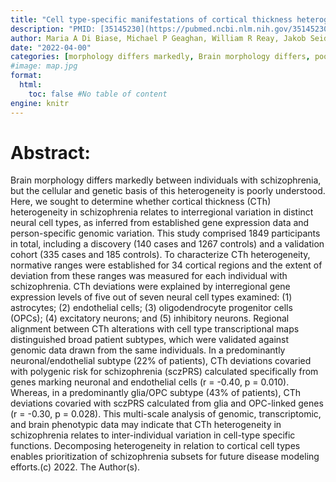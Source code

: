 ```yaml
---
title: "Cell type-specific manifestations of cortical thickness heterogeneity in schizophrenia"
description: "PMID: [35145230](https://pubmed.ncbi.nlm.nih.gov/35145230/){target='_blank'}    DOI: [10.1038/s41380-022-01460-7](https://doi.org/10.1038/s41380-022-01460-7){target='_blank'}"
author: Maria A Di Biase, Michael P Geaghan, William R Reay, Jakob Seidlitz, Cynthia Shannon Weickert, Alice Pebay, Melissa J Green, Yann Quide, Joshua R Atkins, Michael J Coleman, Sylvain Bouix, Evdokiya E Knyazhanskaya, Amanda E Lyall, Ofer Pasternak, Marek Kubicki, Yogesh Rathi, Andrew Visco, Megan Gaunnac, Jinglei Lv, Raquelle I Mesholam-Gately, Kathryn E Lewandowski, Daphne J Holt, Matcheri S Keshavan, Christos Pantelis, Dost Ongur, ... ...
date: "2022-04-00"
categories: [morphology differs markedly, Brain morphology differs, poorly understood, morphology differs, differs markedly]
#image: map.jpg
format:
  html:
    toc: false #No table of content
engine: knitr
---
```


# Abstract:

Brain morphology differs markedly between individuals with schizophrenia, but the cellular and genetic basis of this heterogeneity is poorly understood. Here, we sought to determine whether cortical thickness (CTh) heterogeneity in schizophrenia relates to interregional variation in distinct neural cell types, as inferred from established gene expression data and person-specific genomic variation. This study comprised 1849 participants in total, including a discovery (140 cases and 1267 controls) and a validation cohort (335 cases and 185 controls). To characterize CTh heterogeneity, normative ranges were established for 34 cortical regions and the extent of deviation from these ranges was measured for each individual with schizophrenia. CTh deviations were explained by interregional gene expression levels of five out of seven neural cell types examined: (1) astrocytes; (2) endothelial cells; (3) oligodendrocyte progenitor cells (OPCs); (4) excitatory neurons; and (5) inhibitory neurons. Regional alignment between CTh alterations with cell type transcriptional maps distinguished broad patient subtypes, which were validated against genomic data drawn from the same individuals. In a predominantly neuronal/endothelial subtype (22% of patients), CTh deviations covaried with polygenic risk for schizophrenia (sczPRS) calculated specifically from genes marking neuronal and endothelial cells (r = -0.40, p = 0.010). Whereas, in a predominantly glia/OPC subtype (43% of patients), CTh deviations covaried with sczPRS calculated from glia and OPC-linked genes (r = -0.30, p = 0.028). This multi-scale analysis of genomic, transcriptomic, and brain phenotypic data may indicate that CTh heterogeneity in schizophrenia relates to inter-individual variation in cell-type specific functions. Decomposing heterogeneity in relation to cortical cell types enables prioritization of schizophrenia subsets for future disease modeling efforts.(c) 2022. The Author(s).
        